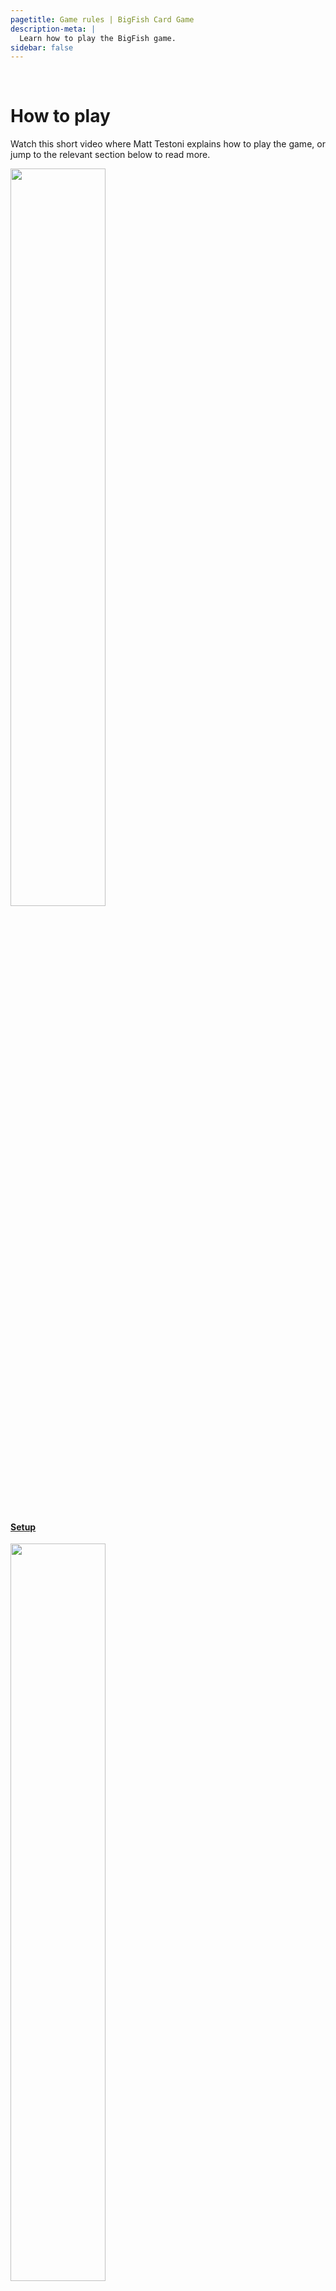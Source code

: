 ```yaml
---
pagetitle: Game rules | BigFish Card Game
description-meta: |
  Learn how to play the BigFish game.
sidebar: false
---
```


::: {.column-screen .hero-img .hero-strip-page .img-container}
   
:::

# How to play {.column-screen}

<!-- start padded grid -->
:::::::::::: {.grid .column-screen .mx-1 .mx-sm-2 .mx-md-3 .mx-xl-4 .justify-contents-evenly .align-items-center .text-center .my-4}
::::::::: {.g-col-12 .mx-1 .mx-lg-2 .mx-xl-4}
Watch this short video where Matt Testoni explains how to play the game, or jump to the relevant section below to read more.
:::::::::

<!-- text column -->
::::::::: {.g-col-12 .g-col-lg-5 .g-col-xl-6 .g-col-xxl-6 .mx-1 .mx-lg-2 .mx-xl-4}
:::::: {.grid .justify-contents-evenly .align-items-center .text-center}
::: {.g-col-6 .g-col-md-3 .g-col-lg-6 .mx-3 .mx-sm-4 .mx-md-0 .mx-lg-0 .mx-xl-4 .mx-xxl-4}
[![](../resources/icons/users-rectangle-solid-orange.svg){width="55%"}](../pages/rules.qmd#sec-setup)

#### [Setup](../pages/rules.qmd#sec-setup) {.text-center}
:::

::: {.g-col-6 .g-col-md-3 .g-col-lg-6 .mx-3 .mx-sm-4 .mx-md-0 .mx-lg-0 .mx-xl-4 .mx-xxl-4}
[![](../resources/icons/fish-solid-orange.svg){width="55%"}](../pages/rules.qmd#sec-gameplay)

#### [Gameplay](../pages/rules.qmd#sec-gameplay) {.text-center}
:::

::: {.g-col-6 .g-col-md-3 .g-col-lg-6 .mx-3 .mx-sm-4 .mx-md-0 .mx-lg-0 .mx-xl-4 .mx-xxl-4}
[![](../resources/icons/arrow-rotate-right-solid-orange.svg){width="50%"}](../pages/rules.qmd#sec-round-end)

#### [Round end](../pages/rules.qmd#sec-round-end) {.text-center}
:::

::: {.g-col-6 .g-col-md-3 .g-col-lg-6 .mx-3 .mx-sm-4 .mx-md-0 .mx-lg-0 .mx-xl-4 .mx-xxl-4}
[![](../resources/icons/trophy-solid-orange.svg){width="50%"}](../pages/rules.qmd#sec-game-end)

#### [Game end](../pages/rules.qmd#sec-game-end) {.text-center}
:::
::::::
<!-- end text column -->
:::::::::

<!-- image column  -->
<!-- width="650" height="380"  -->
:::::::: {.g-col-12 .g-col-lg-7 .g-col-xl-6 .g-col-xxl-6 .text-center .img-container .mx-1 .mx-lg-2 .mx-xl-4}
::: youtube-box
<iframe class="youtube" src="https://www.youtube.com/embed/7-v6ba8R8YM" title="YouTube video player" frameborder="0" allow="accelerometer; autoplay; clipboard-write; encrypted-media; gyroscope; picture-in-picture; web-share" allowfullscreen>
</iframe>
:::
::::::::
<!-- end padded grid -->
::::::::::::

## Setup {#sec-setup .column-screen}

::::::: {.grid .column-screen .mx-1 .mx-sm-2 .mx-md-3 .mx-xl-4 .justify-contents-evenly .align-items-center}
:::: {.order-1 .g-col-12 .g-col-lg-12 .g-col-xl-12 .mx-1 .mx-md-3 .mx-xl-4}
Shuffle all fish cards and wildcards together into the gameplay deck and place in the middle of the play area.
From this deck, draw cards equal to the number of players +2 and place them face-up in the middle of the play area.
These are the face-up cards. 

Find the "End of game" card and set it aside, then shuffle the remaining round-end cards. 
Remove four round-end cards and put them aside, shuffle the "End of game" card into the rest of the deck, and place the four removed cards on top. Place the round-end deck in the centre of the play area. The game will end randomly at any time after the first four rounds.
::::

:::: {.order-2 .g-col-12 .g-col-lg-6 .g-col-xxl-4 .mx-1 .mx-md-3 .mx-xl-4}
![](../resources/images/gameplay-photos/GameOnSandSm-16x9.jpg)
::::

:::: {.order-3 .g-col-12 .g-col-lg-6 .g-col-xxl-8 .mx-1 .mx-md-3 .mx-xl-4}
Identify a large clear space in front of each player - this will be their fishing site. Deal each player six cards. 
To start the game each player places up to three fish from their hand into their fishing site: one as a big fish, one as a medium fish, and one as a juvenile fish. 
If the player does not have three fish in their hand, they must place the bigger fish first (so they will have only one big and one medium fish, or only one big fish). 
::::
:::::::

## Keep track of fish size {.column-screen}

::::::::: {.grid .column-screen .mx-1 .mx-sm-2 .mx-md-3 .mx-xl-4 .justify-contents-evenly .align-items-center .my-2}
:::::: {.g-col-12 .mx-1 .mx-md-3 .mx-xl-4}
The orientation of the fish cards in your fishing site or ice box is essential. All fish start as larval fish, then become juveniles, medium sized and then large fish. You get different number of points for catching different sized fish. Remember, in each turn a fish can only grow by one size increment. It takes a while to bring back big fish. 
::::::

::: {.g-col-6 .g-col-md-3 .mx-1 .mx-md-3 .my-2 .text-center .img-container}
![](../resources/images/cards/fish-cards/Kingfish_Larv.jpg){.image-card-sideways}
:::

::: {.g-col-6 .g-col-md-3 .mx-1 .mx-md-3 .text-center .my-2 .img-container}
![](../resources/images/cards/fish-cards/KingfishJuvenile.jpg){.image-card}
:::

::: {.g-col-6 .g-col-md-3 .mx-1 .mx-md-3 .text-center .my-2 .img-container}
![](../resources/images/cards/fish-cards/KingfishMedium.jpg){.image-card-sideways}
:::

::: {.g-col-6 .g-col-md-3 .mx-1 .mx-md-3 .text-center .my-2 .img-container}
![](../resources/images/cards/fish-cards/yellowtail-kingfish.jpg){.image-card}
:::
:::::::::

## Gameplay {#sec-gameplay .column-screen}

::::::: {.grid .column-screen .mx-1 .mx-sm-2 .mx-md-3 .mx-xl-4 .justify-contents-evenly .align-items-center}
:::: {.order-1 .g-col-12 .g-col-sm-8 .g-col-md-8 .g-col-lg-8 .g-col-xl-9 .mx-1 .mx-md-3 .mx-xl-5}
During the round each player follows these steps. Use the turn order to keep track.

1. **DRAW** new cards equal to the number of big fish you have in your fishing site, but **no more than 5 cards**. You can draw these cards from the face-up cards, the deck, or both. This means that you can draw unknown card from the deck or play safe and take what you  see (from the face-up cards). Check to see if you have any pink wild cards in your fishing site (not in your hands) - they allow you to draw more cards.

2. **SPAWN** new fish equal to the number of big fish you have in your fishing site. This is done by placing cards from your hand into your fishing site in the larval fish orientation. 
Check to see if you have any red wild cards in your fishing site (not in your hands) - they allow you to spawn more fish.
::::

:::: {.order-2 .g-col-12 .g-col-sm-4 .g-col-md-4 .g-col-lg-4 .g-col-xl-3 .mx-1 .mx-md-3 .mx-xl-5 .text-center .caption-p}
![](../resources/images/turn order v2.JPG){.image-card .lightbox}

Click on the image to zoom in
::::

:::: {.order-4  .g-col-12 .mx-1 .mx-md-3 .mx-xl-5}
3. **GROW** fish to their next stage by rotating them from larval to juvenile, from juvenile to medium, or from medium to big.
You can grow a fish to the next stage for every big fish present in your fishing site, i.e. if you have two big fish you may grow two smaller fish to their next stage.
Fish can only grow by one stage in each turn (larval to juvenile, medium to large, etc), i.e. larval juvenile cannot become big fish in one round even if you have three big fish and can have three "growth steps".
Check to see if you have any green wild cards with a starfish in your fishing hole (not in your hands) -- they allow you to grow more fish.

4. If you like, **CATCH** **ONE** fish from your fishing site. Catching is optional. You catch fish by placing it in your ice box in the same orientation as you caught it. Caught big fish no longer count as big fish in your fishing site. You can only catch one fish per turn, unless you have orange wild cards in your fishing site (not in your hands), such as fishing rod, scuba equipment or delicious bait. Remember, it is important to keep catching fish, because once the game ends the player who has the largest number of points from the caught fish will win. Catching big fish will give you more points, but will reduce the number of cards you can draw, the number of fish you can spawn or the number of growth steps you can have.

5. If you like, play **ONE WILD CARD** from your hand into your fishing site. Wild cards come in multiple colours that do different things. Coloured cards are played (placed) into your fishing site to give you extra abilities or improve your site. They are permanent and apply each round. Black wildcards give one-off effects and must be discarded once they are played.
::::
:::::::

## Round end {#sec-round-end .column-screen}

:::::: {.grid .column-screen .mx-1 .mx-sm-2 .mx-md-3 .mx-xl-4 .justify-contents-evenly .align-items-center}
::: {.order-1 .g-col-12 .g-col-md-4 .g-col-lg-4 .g-col-xl-3 .mx-1 .mx-md-3 .mx-xl-5 .text-center .caption-p}
![](../resources/images/cards/round-end-cards/localised-species-extinction.jpg){.image-card .lightbox}

Click on the image to zoom in
:::

::: {.order-2 .g-col-12 .g-col-md-8 .g-col-lg-8 .g-col-xl-9 .mx-2 .mx-md-3 .mx-xl-5}
Once each player has had one turn, follow the round end steps to complete the round.

1. **Reveal** the top round end event card and follow its directions.
If this is a round 5 or more, the round end card might also be the end of the game card.

2. **Discard** cards so no player has more than 7 cards in hand. 
This is rarely needed, but helps maintain the balance of the game.

3. **Reset** the face-up cards for the centre by moving them to the used card pile (face-down) and setting up new face-up cards from the pile (number of players + 2).

4. **Rotate** the first player by passing the first player card clockwise.
This ensures that the first player gets the choice of new face-up cards equally.
:::
::::::

## Game end {#sec-game-end .column-screen}

:::::: {.grid .column-screen .mx-1 .mx-sm-2 .mx-md-3 .mx-xl-4 .justify-contents-evenly .align-items-center}
::: {.order-2 .g-col-12 .g-col-md-4 .g-col-lg-4 .g-col-xl-3 .mx-1 .mx-md-3 .mx-xl-5 .text-center .caption-p}
![](../resources/images/cards/round-end-cards/end-game.jpg){.image-card .lightbox}

Click on the image to zoom in
:::

::: {.order-1 .g-col-12 .g-col-md-8 .g-col-lg-8 .g-col-xl-9 .mx-2 .mx-md-3 .mx-xl-5}
The game ends randomly, once the flipped round end card is the "End of the game" card.
This should happen after the end of 5 rounds or more.
Now count your points.

1. Making sure you keep the orientation correct for each fish in your ice box and count the points displayed next to the size of each fish in your ice box.

2. Each larval, juvenile and medium fish remaining in your fishing site give you 1 point.
Add these points to your total score.

3. Each big fish remaining alive in your fishing site give you 2 points.
Add these points to your total score.
:::

::: {.order-3 .g-col-12 .g-col-md-8 .g-col-lg-8 .g-col-xl-9 .mx-1 .mx-md-3 .mx-xl-4 .text-center .h3 style="color: var(--bs-accent); margin-top: 0px; margin-bottom: 2em;"}
**The player with the most points wins! **
:::
::::::

